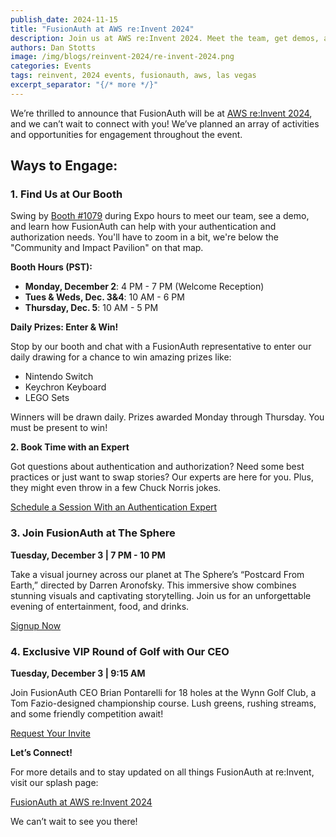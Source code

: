 ```yaml
---
publish_date: 2024-11-15 
title: "FusionAuth at AWS re:Invent 2024"
description: Join us at AWS re:Invent 2024. Meet the team, get demos, and win some great prizes.
authors: Dan Stotts
image: /img/blogs/reinvent-2024/re-invent-2024.png
categories: Events
tags: reinvent, 2024 events, fusionauth, aws, las vegas
excerpt_separator: "{/* more */}"
---
```


We’re thrilled to announce that FusionAuth will be at [AWS re:Invent 2024](https://reinvent.awsevents.com/), and we can’t wait to connect with you! We’ve planned an array of activities and opportunities for engagement throughout the event.

## Ways to Engage:

### 1. Find Us at Our Booth

Swing by [Booth #1079](https://awsreinvent24.mapyourshow.com/8_0/exhview/index.cfm?orsearchtype0=exhibitor&orsearchvalue0=1112&orsearchdisplay0=Exhibitor&orsearchvaluedisplay0=FusionAuth) during Expo hours to meet our team, see a demo, and learn how FusionAuth can help with your authentication and authorization needs. You'll have to zoom in a bit, we're below the "Community and Impact Pavilion" on that map.

**Booth Hours (PST):**

- **Monday, December 2**: 4 PM - 7 PM (Welcome Reception)
- **Tues & Weds, Dec. 3&4**: 10 AM - 6 PM
- **Thursday, Dec. 5**: 10 AM - 5 PM

**Daily Prizes: Enter & Win!**

Stop by our booth and chat with a FusionAuth representative to enter our daily drawing for a chance to win amazing prizes like:

- Nintendo Switch
- Keychron Keyboard
- LEGO Sets

Winners will be drawn daily. Prizes awarded Monday through Thursday. You must be present to win!

**2. Book Time with an Expert**

Got questions about authentication and authorization? Need some best practices or just want to swap stories? Our experts are here for you. Plus, they might even throw in a few Chuck Norris jokes.

[Schedule a Session With an Authentication Expert](https://calendar.google.com/calendar/u/0/appointments/schedules/AcZssZ0fyoPWqEcV5AG26KmgOLqRgN92zefevxvEkkFy2hwcO6IEkERGkzvq-CULX1o53Hcx_Z3nA1Qb)

### 3. Join FusionAuth at The Sphere

**Tuesday, December 3 | 7 PM - 10 PM**

Take a visual journey across our planet at The Sphere’s “Postcard From Earth,” directed by Darren Aronofsky. This immersive show combines stunning visuals and captivating storytelling. Join us for an unforgettable evening of entertainment, food, and drinks.

[Signup Now](https://share.hsforms.com/1RmUHh6EsT3mk5DiLpGnIKQdlrn)

### 4. Exclusive VIP Round of Golf with Our CEO

**Tuesday, December 3 | 9:15 AM**

Join FusionAuth CEO Brian Pontarelli for 18 holes at the Wynn Golf Club, a Tom Fazio-designed championship course. Lush greens, rushing streams, and some friendly competition await!

[Request Your Invite](https://share.hsforms.com/1RmUHh6EsT3mk5DiLpGnIKQdlrn)

**Let’s Connect!**

For more details and to stay updated on all things FusionAuth at re:Invent, visit our splash page:

[FusionAuth at AWS re:Invent 2024](/events/aws-reinvent24)

We can’t wait to see you there!
